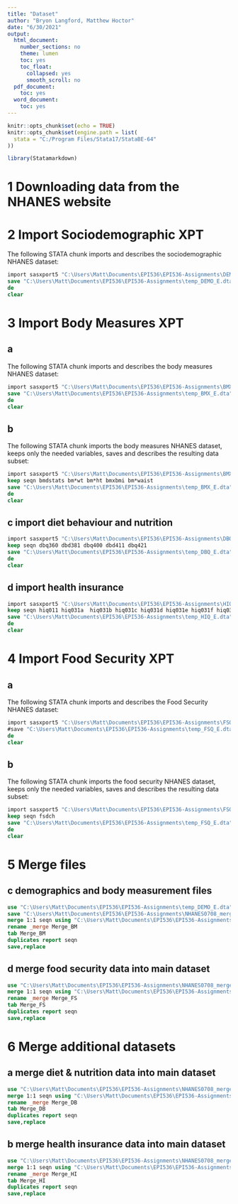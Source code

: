 ```yaml
---
title: "Dataset"
author: "Bryon Langford, Matthew Hoctor"
date: "6/30/2021"
output:
  html_document:
    number_sections: no
    theme: lumen
    toc: yes
    toc_float:
      collapsed: yes
      smooth_scroll: no
  pdf_document:
    toc: yes
  word_document:
    toc: yes
---
```


```r
knitr::opts_chunk$set(echo = TRUE)
knitr::opts_chunk$set(engine.path = list(
  stata = "C:/Program Files/Stata17/StataBE-64"
))
```

```r
library(Statamarkdown)
```

# 1 Downloading data from the NHANES website

# 2 Import Sociodemographic XPT

The following STATA chunk imports and describes the sociodemographic NHANES dataset:

```stata
import sasxport5 "C:\Users\Matt\Documents\EPI536\EPI536-Assignments\DEMO_E.XPT"
save "C:\Users\Matt\Documents\EPI536\EPI536-Assignments\temp_DEMO_E.dta",replace
de
clear
```

# 3 Import Body Measures XPT

## a

The following STATA chunk imports and describes the body measures NHANES dataset:

```stata
import sasxport5 "C:\Users\Matt\Documents\EPI536\EPI536-Assignments\BMX_E.XPT"
save "C:\Users\Matt\Documents\EPI536\EPI536-Assignments\temp_BMX_E.dta",replace
de
clear
```

## b

The following STATA chunk imports the body measures NHANES dataset, keeps only the needed variables, saves and describes the resulting data subset:

```stata
import sasxport5 "C:\Users\Matt\Documents\EPI536\EPI536-Assignments\BMX_E.XPT"
keep seqn bmdstats bm*wt bm*ht bmxbmi bm*waist
save "C:\Users\Matt\Documents\EPI536\EPI536-Assignments\temp_BMX_E.dta",replace
de
clear
```

## c import diet behaviour and nutrition

```stata
import sasxport5 "C:\Users\Matt\Documents\EPI536\EPI536-Assignments\DBQ_E.XPT"
keep seqn dbq360 dbd381 dbq400 dbd411 dbq421
save "C:\Users\Matt\Documents\EPI536\EPI536-Assignments\temp_DBQ_E.dta",replace
de
clear
```

## d import health insurance

```stata
import sasxport5 "C:\Users\Matt\Documents\EPI536\EPI536-Assignments\HIQ_E.XPT"
keep seqn hiq011 hiq031a  hiq031b hiq031c hiq031d hiq031e hiq031f hiq031g hiq031h hiq031i hiq031j hiq031aa
save "C:\Users\Matt\Documents\EPI536\EPI536-Assignments\temp_HIQ_E.dta",replace
de
clear
```

# 4 Import Food Security XPT

## a

The following STATA chunk imports and describes the Food Security NHANES dataset:

```stata
import sasxport5 "C:\Users\Matt\Documents\EPI536\EPI536-Assignments\FSQ_E.XPT"
#save "C:\Users\Matt\Documents\EPI536\EPI536-Assignments\temp_FSQ_E.dta",replace
de
clear
```

## b

The following STATA chunk imports the food security NHANES dataset, keeps only the needed variables, saves and describes the resulting data subset:

```stata
import sasxport5 "C:\Users\Matt\Documents\EPI536\EPI536-Assignments\FSQ_E.XPT"
keep seqn fsdch
save "C:\Users\Matt\Documents\EPI536\EPI536-Assignments\temp_FSQ_E.dta",replace
de
clear
```

# 5 Merge files

## c demographics and body measurement files

```stata
use "C:\Users\Matt\Documents\EPI536\EPI536-Assignments\temp_DEMO_E.dta", clear
save "C:\Users\Matt\Documents\EPI536\EPI536-Assignments\NHANES0708_merged.dta",replace
merge 1:1 seqn using "C:\Users\Matt\Documents\EPI536\EPI536-Assignments\temp_BMX_E.dta"
rename _merge Merge_BM
tab Merge_BM
duplicates report seqn
save,replace
```

## d merge food security data into main dataset

```stata
use "C:\Users\Matt\Documents\EPI536\EPI536-Assignments\NHANES0708_merged.dta", clear
merge 1:1 seqn using "C:\Users\Matt\Documents\EPI536\EPI536-Assignments\temp_FSQ_E.dta"
rename _merge Merge_FS
tab Merge_FS
duplicates report seqn
save,replace
```

# 6 Merge additional datasets

## a merge diet & nutrition data into main dataset

```stata
use "C:\Users\Matt\Documents\EPI536\EPI536-Assignments\NHANES0708_merged.dta", clear
merge 1:1 seqn using "C:\Users\Matt\Documents\EPI536\EPI536-Assignments\temp_DBQ_E.dta"
rename _merge Merge_DB
tab Merge_DB
duplicates report seqn
save,replace
```

## b merge health insurance data into main dataset

```stata
use "C:\Users\Matt\Documents\EPI536\EPI536-Assignments\NHANES0708_merged.dta", clear
merge 1:1 seqn using "C:\Users\Matt\Documents\EPI536\EPI536-Assignments\temp_HIQ_E.dta"
rename _merge Merge_HI
tab Merge_HI
duplicates report seqn
save,replace
```

